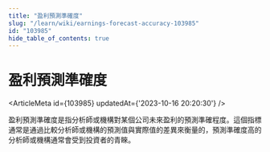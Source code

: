 ```yaml
---
title: "盈利預測準確度"
slug: "/learn/wiki/earnings-forecast-accuracy-103985"
id: "103985"
hide_table_of_contents: true
---
```



# 盈利預測準確度

<ArticleMeta id={103985} updatedAt={'2023-10-16 20:20:30'} />
<div className='border-solid border-b border-t-0 my-4 border-[var(--ifm-color-gray-300)]' />

盈利預測準確度是指分析師或機構對某個公司未來盈利的預測準確程度。這個指標通常是通過比較分析師或機構的預測值與實際值的差異來衡量的，預測準確度高的分析師或機構通常會受到投資者的青睞。
